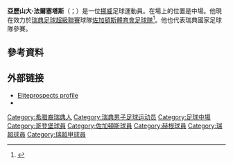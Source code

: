 {{Infobox football biography
| name        = Alexander Faltsetas
| fullname    = Alexander Daniel Faltsetas
| image       = Alexander Faltsetas.jpg
| image_size  = 200
| caption     = 
| birth_date  = {{Birth date and age|1987|07|04}}
| birth_place = {{SWE}}[[哥德堡|哥德堡]]
| height      = {{Height|m=1.81}}
| position    =  [[中场|中场]]
| currentclub = [[赫根足球會|赫根]]
| clubnumber  = 6
| youthyears1 = | youthclubs1 = {{tsl|en|Västra Frölunda IF||Västra Frölunda IF}}
| years1 = 2005–2008 | clubs1 = {{tsl|en|Västra Frölunda IF||Västra Frölunda IF}} | caps1  = 41 | goals1 = 5
| years2 = 2009      | clubs2 = {{tsl|en|FC Trollhättan||FC Trollhättan}}     | caps2  = 28 | goals2 = 2
| years3 = 2010–2011 | clubs3 = [[哥登堡體育會|哥登堡]]       | caps3  = 20 | goals3 = 0
| years4 = 2011      | clubs4 = → [[布萊格體育會|布萊格]]（租借） | caps4  = 11 | goals4 = 2
| years5 = 2012–2013 | clubs5 = [[加費萊體育會|加費萊]]           | caps5  = 56 | goals5 = 6
| years6 = 2014–2016     | clubs6 =  [[佐加頓斯體育會足球隊|佐加頓斯]] | caps6  = 76  | goals6 = 3
| years7 = 2017–     | clubs7 =  [[赫根足球會|赫根]]| caps7  = 66  | goals7 = 5
| nationalyears1 = 2006
| nationalteam1  = {{tsl|en|Sweden national under-19 football team||瑞典 U19}}
| nationalcaps1  = 1
| nationalgoals1 = 0
| club-update = 2020-04-17
| nationalteam-update = 2012-01-10
}}
'''亞歷山大·法爾塞塔斯'''（{{lang-sv|Alexander Faltsetas}}；{{bd|1987年|7月4日}}）是一位[[挪威|挪威]]足球運動員。在場上的位置是中場。他現在效力於[[瑞典足球超級聯賽|瑞典足球超級聯賽]]球隊[[佐加頓斯體育會足球隊|佐加頓斯體育會足球隊]]<ref>{{cite web|title=Alexander Faltsetas|url=http://svenskfotboll.se/allsvenskan/person/?playerid=6167|publisher=Svenskfotboll|accessdate=2012-01-05|archive-date=2017-03-18|archive-url=https://web.archive.org/web/20170318034403/http://svenskfotboll.se/allsvenskan/person/?playerid=6167|dead-url=no}}</ref>。他也代表瑞典國家足球隊參賽。

==參考資料==
{{Reflist}}

==外部链接==
*[https://web.archive.org/web/20141208052312/http://www.eliteprospects.com/football/player.php?player=123 Eliteprospects profile]
*{{Soccerway|alexander-faltsetas/76821}}

{{DEFAULTSORT: Falsetas, Alexander}}
[[Category:希腊裔瑞典人|Category:希腊裔瑞典人]]
[[Category:瑞典男子足球运动员|Category:瑞典男子足球运动员]]
[[Category:足球中場|Category:足球中場]]
[[Category:哥登堡球員|Category:哥登堡球員]]
[[Category:佐加頓斯球員|Category:佐加頓斯球員]]
[[Category:赫根球員|Category:赫根球員]]
[[Category:瑞超球員|Category:瑞超球員]]
[[Category:瑞超甲球員|Category:瑞超甲球員]]